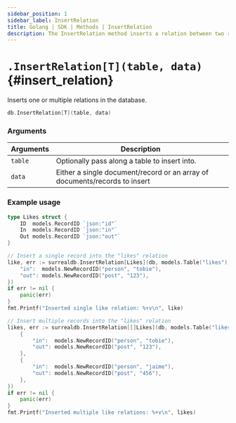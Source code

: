 ```yaml
---
sidebar_position: 1
sidebar_label: InsertRelation
title: Golang | SDK | Methods | InsertRelation
description: The InsertRelation method inserts a relation between two records.
---
```



# `.InsertRelation[T](table, data)` {#insert_relation}

Inserts one or multiple relations in the database.

```go title="Method Syntax"
db.InsertRelation[T](table, data)
```

### Arguments

<table>
    <thead>
        <tr>
            <th colspan="2" scope="col">Arguments</th>
            <th colspan="2" scope="col">Description</th>
        </tr>
    </thead>
    <tbody>
        <tr>
            <td colspan="2" scope="row" data-label="Arguments">
                <code>table</code>
                <Label label="required" />
            </td>
            <td colspan="2" scope="row" data-label="Description">
                Optionally pass along a table to insert into.
            </td>
        </tr>
        <tr>
            <td colspan="2" scope="row" data-label="Arguments">
                <code>data</code>
                <Label label="required" />
            </td>
            <td colspan="2" scope="row" data-label="Description">
                Either a single document/record or an array of documents/records to insert
            </td>
        </tr>
    </tbody>
</table>

### Example usage

```go
type Likes struct {
	ID  models.RecordID `json:"id"`
	In  models.RecordID `json:"in"`
	Out models.RecordID `json:"out"`
}

// Insert a single record into the "likes" relation
like, err := surrealdb.InsertRelation[Likes](db, models.Table("likes"), map[interface{}]interface{}{
	"in":  models.NewRecordID("person", "tobie"),
	"out": models.NewRecordID("post", "123"),
})
if err != nil {
	panic(err)
}
fmt.Printf("Inserted single like relation: %+v\n", like)

// Insert multiple records into the "likes" relation
likes, err := surrealdb.InsertRelation[[]Likes](db, models.Table("likes"), []map[interface{}]interface{}{
	{
		"in":  models.NewRecordID("person", "tobie"),
		"out": models.NewRecordID("post", "123"),
	},
	{
		"in":  models.NewRecordID("person", "jaime"),
		"out": models.NewRecordID("post", "456"),
	},
})
if err != nil {
	panic(err)
}
fmt.Printf("Inserted multiple like relations: %+v\n", likes)

```
